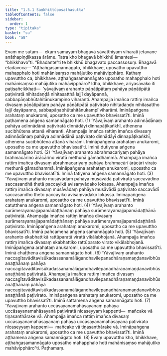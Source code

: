 ```yaml
---
title: "1.5.1 Saṃkhittūposathasutta"
tableOfContents: false
sidebar:
  order: 1
type: "tipitaka"
basket: "su"
book: "a8"
---
```



<DynamicBreadcrumb />

<Division number="41" book="a8" bookNo="17" page="79">

<Paragraph number="386" book="a8">
Evaṃ me sutaṃ—  ekaṃ samayaṃ bhagavā sāvatthiyaṃ viharati jetavane anāthapiṇḍikassa ārāme. Tatra kho bhagavā bhikkhū āmantesi—  “bhikkhavo”ti. “Bhadante”ti te bhikkhū bhagavato paccassosuṃ. Bhagavā etadavoca—
</Paragraph>

<Paragraph number="387" book="a8">
“Aṭṭhaṅgasamannāgato, bhikkhave, uposatho upavuttho mahapphalo hoti mahānisaṃso mahājutiko mahāvipphāro. Kathaṃ upavuttho ca, bhikkhave, aṭṭhaṅgasamannāgato uposatho mahapphalo hoti mahānisaṃso mahājutiko mahāvipphāro? Idha, bhikkhave, ariyasāvako iti paṭisañcikkhati—  ‘yāvajīvaṃ arahanto pāṇātipātaṃ pahāya pāṇātipātā paṭiviratā nihitadaṇḍā nihitasatthā lajjī dayāpannā, sabbapāṇabhūtahitānukampino viharanti. Ahampajja imañca rattiṃ imañca divasaṃ pāṇātipātaṃ pahāya pāṇātipātā paṭivirato nihitadaṇḍo nihitasattho lajjī dayāpanno, sabbapāṇabhūtahitānukampī viharāmi. Imināpaṅgena arahataṃ anukaromi, uposatho ca me upavuttho bhavissatī’ti. Iminā paṭhamena aṅgena samannāgato hoti. (1)
</Paragraph>

<Paragraph number="388" book="a8">
‘Yāvajīvaṃ arahanto adinnādānaṃ pahāya adinnādānā paṭiviratā dinnādāyī dinnapāṭikaṅkhī, athenena sucibhūtena attanā viharanti. Ahampajja imañca rattiṃ imañca divasaṃ adinnādānaṃ pahāya adinnādānā paṭivirato dinnādāyī dinnapāṭikaṅkhī, athenena sucibhūtena attanā viharāmi. Imināpaṅgena arahataṃ anukaromi, uposatho ca me upavuttho bhavissatī’ti. Iminā dutiyena aṅgena samannāgato hoti. (2)
</Paragraph>

<Paragraph number="389" book="a8">
‘Yāvajīvaṃ arahanto abrahmacariyaṃ pahāya brahmacārino ārācārino viratā methunā gāmadhammā. Ahampajja imañca rattiṃ imañca divasaṃ abrahmacariyaṃ pahāya brahmacārī ārācārī virato methunā gāmadhammā. Imināpaṅgena arahataṃ anukaromi, uposatho ca me upavuttho bhavissatī’ti. Iminā tatiyena aṅgena samannāgato hoti. (3)
</Paragraph>

<Paragraph number="390" book="a8">
‘Yāvajīvaṃ arahanto musāvādaṃ pahāya musāvādā paṭiviratā saccavādino saccasandhā thetā paccayikā avisaṃvādako lokassa. Ahampajja imañca rattiṃ imañca divasaṃ musāvādaṃ pahāya musāvādā paṭivirato saccavādī saccasandho theto paccayiko avisaṃvādako lokassa. Imināpaṅgena arahataṃ anukaromi, uposatho ca me upavuttho bhavissatī’ti. Iminā catutthena aṅgena samannāgato hoti. (4)
</Paragraph>

<Paragraph number="391" book="a8">
‘Yāvajīvaṃ arahanto surāmerayamajjapamādaṭṭhānaṃ pahāya surāmerayamajjapamādaṭṭhānā paṭiviratā. Ahampajja imañca rattiṃ imañca divasaṃ surāmerayamajjapamādaṭṭhānaṃ pahāya surāmerayamajjapamādaṭṭhānā paṭivirato. Imināpaṅgena arahataṃ anukaromi, uposatho ca me upavuttho bhavissatī’ti. Iminā pañcamena aṅgena samannāgato hoti. (5)
</Paragraph>

<Paragraph number="392" book="a8">
‘Yāvajīvaṃ arahanto ekabhattikā rattūparatā viratā vikālabhojanā. Ahampajja imañca rattiṃ imañca divasaṃ ekabhattiko rattūparato virato vikālabhojanā. Imināpaṅgena arahataṃ anukaromi, uposatho ca me upavuttho bhavissatī’ti. Iminā chaṭṭhena aṅgena samannāgato hoti. (6)
</Paragraph>

<Paragraph number="393" book="a8">
‘Yāvajīvaṃ arahanto naccagītavāditavisūkadassanamālāgandhavilepanadhāraṇamaṇḍanavibhūsanaṭṭhānaṃ pahāya naccagītavāditavisūkadassanamālāgandhavilepanadhāraṇamaṇḍanavibhūsanaṭṭhānā paṭiviratā. Ahampajja imañca rattiṃ imañca divasaṃ naccagītavāditavisūkadassanamālāgandhavilepanadhāraṇamaṇḍanavibhūsanaṭṭhānaṃ pahāya naccagītavāditavisūkadassanamālāgandhavilepanadhāraṇamaṇḍanavibhūsanaṭṭhānā paṭivirato. Imināpaṅgena arahataṃ anukaromi, uposatho ca me upavuttho bhavissatī’ti. Iminā sattamena aṅgena samannāgato hoti. (7)
</Paragraph>

<Paragraph number="394" book="a8">
‘Yāvajīvaṃ arahanto uccāsayanamahāsayanaṃ pahāya uccāsayanamahāsayanā paṭiviratā nīcaseyyaṃ kappenti—  mañcake vā tiṇasanthārake vā. Ahampajja imañca rattiṃ imañca divasaṃ uccāsayanamahāsayanaṃ pahāya uccāsayanamahāsayanā paṭivirato nīcaseyyaṃ kappemi—  mañcake vā tiṇasanthārake vā. Imināpaṅgena arahataṃ anukaromi, uposatho ca me upavuttho bhavissatī’ti. Iminā aṭṭhamena aṅgena samannāgato hoti. (8)
</Paragraph>

<Paragraph number="395" book="a8">
Evaṃ upavuttho kho, bhikkhave, aṭṭhaṅgasamannāgato uposatho mahapphalo hoti mahānisaṃso mahājutiko mahāvipphāro”ti.

</Paragraph>
</Division>

<Paragraph number="396" type="center" book="a8">
Paṭhamaṃ.
</Paragraph>
